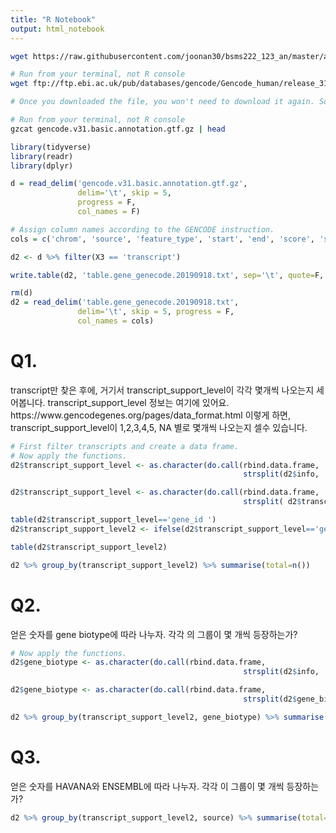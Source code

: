 ```yaml
---
title: "R Notebook"
output: html_notebook
---
```


```bash
wget https://raw.githubusercontent.com/joonan30/bsms222_123_an/master/analyze_gencode.Rmd
```


```bash
# Run from your terminal, not R console
wget ftp://ftp.ebi.ac.uk/pub/databases/gencode/Gencode_human/release_31/gencode.v31.basic.annotation.gtf.gz

# Once you downloaded the file, you won't need to download it again. So please comment out the command above by adding #
```

```bash
# Run from your terminal, not R console
gzcat gencode.v31.basic.annotation.gtf.gz | head
```

```r
library(tidyverse)
library(readr)
library(dplyr)
```


```r
d = read_delim('gencode.v31.basic.annotation.gtf.gz', 
               delim='\t', skip = 5, 
               progress = F,
               col_names = F)
```

```r
# Assign column names according to the GENCODE instruction.
cols = c('chrom', 'source', 'feature_type', 'start', 'end', 'score', 'strand', 'phase', 'info')
```

```r
d2 <- d %>% filter(X3 == 'transcript')
```


```r
write.table(d2, 'table.gene_genecode.20190918.txt', sep='\t', quote=F, row.names=F, col.names=T)
```


```r
rm(d)
d2 = read_delim('table.gene_genecode.20190918.txt', 
               delim='\t', skip = 5, progress = F, 
               col_names = cols)
```

# Q1.  

transcript만 찾은 후에, 거기서 transcript_support_level이 각각 몇개씩 나오는지 세어봅니다. 
transcript_support_level 정보는 여기에 있어요. 
https://www.gencodegenes.org/pages/data_format.html 이렇게 하면, 
transcript_support_level이 1,2,3,4,5, NA 별로 몇개씩 나오는지 셀수 있습니다.

```r
# First filter transcripts and create a data frame.
# Now apply the functions. 
d2$transcript_support_level <- as.character(do.call(rbind.data.frame, 
                                                    strsplit(d2$info, 'transcript_support_level\\s+"'))[[2]])

d2$transcript_support_level <- as.character(do.call(rbind.data.frame, 
                                                    strsplit( d2$transcript_support_level, '\\"'))[[1]])
```

```r
table(d2$transcript_support_level=='gene_id ')
d2$transcript_support_level2 <- ifelse(d2$transcript_support_level=='gene_id ', NA, d2$transcript_support_level)
```

```r
table(d2$transcript_support_level2)
```

```r
d2 %>% group_by(transcript_support_level2) %>% summarise(total=n())
```

# Q2.

얻은 숫자를 gene biotype에 따라 나누자. 각각 의 그룹이 몇 개씩 등장하는가?

```r
# Now apply the functions. 
d2$gene_biotype <- as.character(do.call(rbind.data.frame, 
                                                    strsplit(d2$info, 'gene_type\\s+"'))[[2]])

d2$gene_biotype <- as.character(do.call(rbind.data.frame, 
                                                    strsplit(d2$gene_biotype, '\\"'))[[1]])

d2 %>% group_by(transcript_support_level2, gene_biotype) %>% summarise(total=n())

```

# Q3.

얻은 숫자를 HAVANA와 ENSEMBL에 따라 나누자. 각각 이 그룹이 몇 개씩 등장하는가?

```r
d2 %>% group_by(transcript_support_level2, source) %>% summarise(total=n())
```